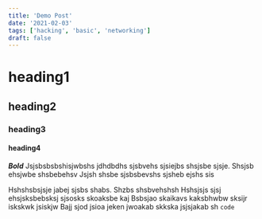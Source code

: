 ```yaml
---
title: 'Demo Post'
date: '2021-02-03'
tags: ['hacking', 'basic', 'networking']
draft: false
---
```


# heading1 
## heading2 ##
### heading3 ###
#### heading4 ####
***Bold***
Jsjsbsbsbshisjwbshs jdhdbdhs sjsbvehs sjsiejbs shsjsbe sjsje. Shsjsb ehsjwbe shsbebehsv
Jsjsh shsbe sjsbsbevshs sjsheb ejshs sis

Hshshsbsjsje jabej sjsbs shabs. Shzbs shsbvehshsh
Hshsjsjs sjsj ehsjsksbebsksj sjsosks skoaksbe kaj
Bsbsjao skaikavs kaksbhwbw sksijr iskskwk jsiskjw
Bajj sjod jsioa jeken jwoakab skkska jsjsjakab sh
`code`
